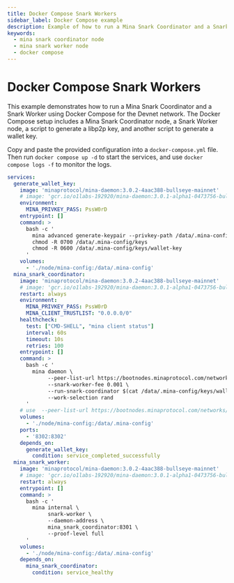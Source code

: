 ```yaml
---
title: Docker Compose Snark Workers
sidebar_label: Docker Compose example
description: Example of how to run a Mina Snark Coordinator and a Snark Worker using Docker Compose.
keywords:
  - mina snark coordinator node
  - mina snark worker node
  - docker compose
---
```


# Docker Compose Snark Workers

This example demonstrates how to run a Mina Snark Coordinator and a Snark Worker using Docker Compose for the Devnet network. The Docker Compose setup includes a Mina Snark Coordinator node, a Snark Worker node, a script to generate a libp2p key, and another script to generate a wallet key.

Copy and paste the provided configuration into a `docker-compose.yml` file. Then run `docker compose up -d` to start the services, and use `docker compose logs -f` to monitor the logs.

```yaml
services:
  generate_wallet_key:
    image: 'minaprotocol/mina-daemon:3.0.2-4aac388-bullseye-mainnet'
    # image: 'gcr.io/o1labs-192920/mina-daemon:3.0.1-alpha1-0473756-bullseye-devnet' # Use this image for Devnet
    environment:
      MINA_PRIVKEY_PASS: PssW0rD
    entrypoint: []
    command: >
      bash -c '
        mina advanced generate-keypair --privkey-path /data/.mina-config/keys/wallet-key
        chmod -R 0700 /data/.mina-config/keys
        chmod -R 0600 /data/.mina-config/keys/wallet-key
      '
    volumes:
      - './node/mina-config:/data/.mina-config'
  mina_snark_coordinator:
    image: 'minaprotocol/mina-daemon:3.0.2-4aac388-bullseye-mainnet'
    # image: 'gcr.io/o1labs-192920/mina-daemon:3.0.1-alpha1-0473756-bullseye-devnet' # Use this image for Devnet
    restart: always
    environment:
      MINA_PRIVKEY_PASS: PssW0rD
      MINA_CLIENT_TRUSTLIST: "0.0.0.0/0"
    healthcheck:
      test: ["CMD-SHELL", "mina client status"]
      interval: 60s
      timeout: 10s
      retries: 100
    entrypoint: []
    command: >
      bash -c '
        mina daemon \
             --peer-list-url https://bootnodes.minaprotocol.com/networks/mainnet.txt \
             --snark-worker-fee 0.001 \
             --run-snark-coordinator $(cat /data/.mina-config/keys/wallet-key.pub) \
             --work-selection rand
      '
    # use  --peer-list-url https://bootnodes.minaprotocol.com/networks/devnet.txt for Devnet
    volumes:
      - './node/mina-config:/data/.mina-config'
    ports:
      - '8302:8302'
    depends_on:
      generate_wallet_key:
        condition: service_completed_successfully
  mina_snark_worker:
    image: 'minaprotocol/mina-daemon:3.0.2-4aac388-bullseye-mainnet'
    # image: 'gcr.io/o1labs-192920/mina-daemon:3.0.1-alpha1-0473756-bullseye-devnet' # Use this image for Devnet
    restart: always
    entrypoint: []
    command: >
      bash -c '
        mina internal \
             snark-worker \
             --daemon-address \
             mina_snark_coordinator:8301 \
             --proof-level full
      '
    volumes:
      - './node/mina-config:/data/.mina-config'
    depends_on:
      mina_snark_coordinator:
        condition: service_healthy
```

